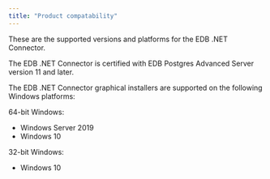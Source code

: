 ```yaml
---
title: "Product compatability"
---
```


<div id="requirements_overview" class="registered_link"></div>

These are the supported versions and platforms for the EDB .NET Connector.

The EDB .NET Connector is certified with EDB Postgres Advanced Server version 11 and later.

The EDB .NET Connector graphical installers are supported on the following Windows platforms:

64-bit Windows:

-   Windows Server 2019
-   Windows 10

32-bit Windows:

-   Windows 10
